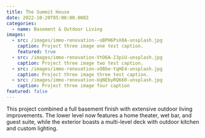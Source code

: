 ```yaml
---
title: The Summit House
date: 2022-10-20T05:00:00.000Z
categories:
  - name: Basement & Outdoor Living
images:
  - src: /images/immo-renovation--oBPH6PsX8A-unsplash.jpg
    caption: Project three image one test caption.
    featured: true
  - src: /images/immo-renovation-VtO6A-I3piU-unsplash.jpg
    caption: Project three image two test caption.
  - src: /images/immo-renovation-vO8be-tqHE4-unsplash.jpg
    caption: Project three image three test caption.
  - src: /images/immo-renovation-UqNEbyRQ660-unsplash.jpg
    caption: Project three image four caption
featured: false
---
```


This project combined a full basement finish with extensive outdoor living improvements. The lower level now features a home theater, wet bar, and guest suite, while the exterior boasts a multi-level deck with outdoor kitchen and custom lighting.
